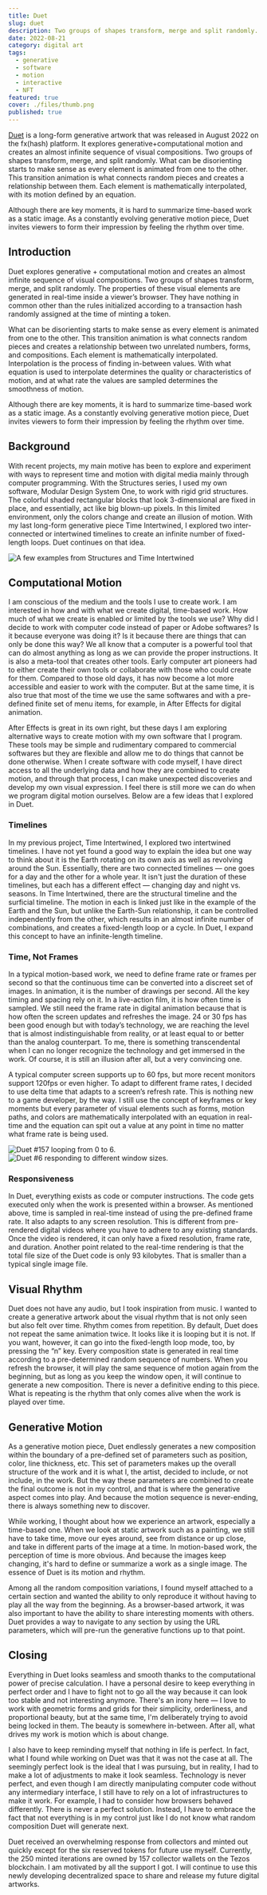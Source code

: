 ```yaml
---
title: Duet
slug: duet
description: Two groups of shapes transform, merge and split randomly.
date: 2022-08-21
category: digital art
tags:
  - generative
  - software
  - motion
  - interactive
  - NFT
featured: true
cover: ./files/thumb.png
published: true
---
```




[Duet](https://www.fxhash.xyz/generative/slug/duet) is a long-form generative artwork that was released in August 2022 on the fx(hash) platform. It explores generative+computational motion and creates an almost infinite sequence of visual compositions. Two groups of shapes transform, merge, and split randomly. What can be disorienting starts to make sense as every element is animated from one to the other. This transition animation is what connects random pieces and creates a relationship between them. Each element is mathematically interpolated, with its motion defined by an equation.

Although there are key moments, it is hard to summarize time-based work as a static image. As a constantly evolving generative motion piece, Duet invites viewers to form their impression by feeling the rhythm over time.

<GC start={1} end={13} bleed mt mb>
  <FxHash
    title="duet"
    caption="Click each image to view live version."
    maxCols={8}
    from={39}
    to={55}
    noGap
    captionClass="text-center"
  />
</GC>

## Introduction

Duet explores generative + computational motion and creates an almost infinite sequence of visual compositions. Two groups of shapes transform, merge, and split randomly. The properties of these visual elements are generated in real-time inside a viewer’s browser. They have nothing in common other than the rules initialized according to a transaction hash randomly assigned at the time of minting a token.

What can be disorienting starts to make sense as every element is animated from one to the other. This transition animation is what connects random pieces and creates a relationship between two unrelated numbers, forms, and compositions. Each element is mathematically interpolated. Interpolation is the process of finding in-between values. With what equation is used to interpolate determines the quality or characteristics of motion, and at what rate the values are sampled determines the smoothness of motion.

Although there are key moments, it is hard to summarize time-based work as a static image. As a constantly evolving generative motion piece, Duet invites viewers to form their impression by feeling the rhythm over time.

## Background

With recent projects, my main motive has been to explore and experiment with ways to represent time and motion with digital media mainly through computer programming. With the Structures series, I used my own software, Modular Design System One, to work with rigid grid structures. The colorful shaded rectangular blocks that look 3-dimensional are fixed in place, and essentially, act like big blown-up pixels. In this limited environment, only the colors change and create an illusion of motion. With my last long-form generative piece Time Intertwined, I explored two inter-connected or intertwined timelines to create an infinite number of fixed-length loops. Duet continues on that idea.

<GC start={2} end={12} mb>
  <Image
    src={prevEx}
    alt="A few examples from Structures and Time Intertwined"
    caption="A few examples from Structures and Time Intertwined"
  />
</GC>

## Computational Motion

I am conscious of the medium and the tools I use to create work. I am interested in how and with what we create digital, time-based work. How much of what we create is enabled or limited by the tools we use? Why did I decide to work with computer code instead of paper or Adobe softwares? Is it because everyone was doing it? Is it because there are things that can only be done this way? We all know that a computer is a powerful tool that can do almost anything as long as we can provide the proper instructions. It is also a meta-tool that creates other tools. Early computer art pioneers had to either create their own tools or collaborate with those who could create for them. Compared to those old days, it has now become a lot more accessible and easier to work with the computer. But at the same time, it is also true that most of the time we use the same softwares and with a pre-defined finite set of menu items, for example, in After Effects for digital animation.

After Effects is great in its own right, but these days I am exploring alternative ways to create motion with my own software that I program. These tools may be simple and rudimentary compared to commercial softwares but they are flexible and allow me to do things that cannot be done otherwise. When I create software with code myself, I have direct access to all the underlying data and how they are combined to create motion, and through that process, I can make unexpected discoveries and develop my own visual expression. I feel there is still more we can do when we program digital motion ourselves. Below are a few ideas that I explored in Duet.

<GC lgStart={3} lgEnd={8}>

### Timelines

In my previous project, Time Intertwined, I explored two intertwined timelines. I have not yet found a good way to explain the idea but one way to think about it is the Earth rotating on its own axis as well as revolving around the Sun. Essentially, there are two connected timelines — one goes for a day and the other for a whole year. It isn't just the duration of these timelines, but each has a different effect — changing day and night vs. seasons. In Time Intertwined, there are the structural timeline and the surficial timeline. The motion in each is linked just like in the example of the Earth and the Sun, but unlike the Earth-Sun relationship, it can be controlled independently from the other, which results in an almost infinite number of combinations, and creates a fixed-length loop or a cycle. In Duet, I expand this concept to have an infinite-length timeline.

### Time, Not Frames

In a typical motion-based work, we need to define frame rate or frames per second so that the continuous time can be converted into a discreet set of images. In animation, it is the number of drawings per second. All the key timing and spacing rely on it. In a live-action film, it is how often time is sampled. We still need the frame rate in digital animation because that is how often the screen updates and refreshes the image. 24 or 30 fps has been good enough but with today’s technology, we are reaching the level that is almost indistinguishable from reality, or at least equal to or better than the analog counterpart. To me, there is something transcendental when I can no longer recognize the technology and get immersed in the work. Of course, it is still an illusion after all, but a very convincing one.

A typical computer screen supports up to 60 fps, but more recent monitors support 120fps or even higher. To adapt to different frame rates, I decided to use delta time that adapts to a screen’s refresh rate. This is nothing new to a game developer, by the way. I still use the concept of keyframes or key moments but every parameter of visual elements such as forms, motion paths, and colors are mathematically interpolated with an equation in real-time and the equation can spit out a value at any point in time no matter what frame rate is being used.

</GC>

<GC lgStart={8} lgEnd={12} mb>
  <Image
    src={loop}
    alt="Duet #157 looping from 0 to 6."
    caption="Duet #157 looping from 0 to 6."
    captionClass="text-center"
    class="sticky top-32"
  />
</GC>

<GC start={2} end={12} lgStart={1} lgEnd={7} class="my-8">
  <Image
    src={resp}
    alt="Duet #6 responding to different window sizes."
    caption="Duet #6 responding to different window sizes."
    captionClass="text-center"
    class="sticky top-32"
  />
</GC>

<GC lgStart={7} lgEnd={11}>

### Responsiveness

In Duet, everything exists as code or computer instructions. The code gets executed only when the work is presented within a browser. As mentioned above, time is sampled in real-time instead of using the pre-defined frame rate. It also adapts to any screen resolution. This is different from pre-rendered digital videos where you have to adhere to any existing standards. Once the video is rendered, it can only have a fixed resolution, frame rate, and duration. Another point related to the real-time rendering is that the total file size of the Duet code is only 93 kilobytes. That is smaller than a typical single image file.

  </GC>

## Visual Rhythm

Duet does not have any audio, but I took inspiration from music. I wanted to create a generative artwork about the visual rhythm that is not only seen but also felt over time. Rhythm comes from repetition. By default, Duet does not repeat the same animation twice. It looks like it is looping but it is not. If you want, however, it can go into the fixed-length loop mode, too, by pressing the “n” key. Every composition state is generated in real time according to a pre-determined random sequence of numbers. When you refresh the browser, it will play the same sequence of motion again from the beginning, but as long as you keep the window open, it will continue to generate a new composition. There is never a definitive ending to this piece. What is repeating is the rhythm that only comes alive when the work is played over time.

## Generative Motion

As a generative motion piece, Duet endlessly generates a new composition within the boundary of a pre-defined set of parameters such as position, color, line thickness, etc. This set of parameters makes up the overall structure of the work and it is what I, the artist, decided to include, or not include, in the work. But the way these parameters are combined to create the final outcome is not in my control, and that is where the generative aspect comes into play. And because the motion sequence is never-ending, there is always something new to discover.

While working, I thought about how we experience an artwork, especially a time-based one. When we look at static artwork such as a painting, we still have to take time, move our eyes around, see from distance or up close, and take in different parts of the image at a time. In motion-based work, the perception of time is more obvious. And because the images keep changing, it's hard to define or summarize a work as a single image. The essence of Duet is its motion and rhythm.

Among all the random composition variations, I found myself attached to a certain section and wanted the ability to only reproduce it without having to play all the way from the beginning. As a browser-based artwork, it was also important to have the ability to share interesting moments with others. Duet provides a way to navigate to any section by using the URL parameters, which will pre-run the generative functions up to that point.

## Closing

Everything in Duet looks seamless and smooth thanks to the computational power of precise calculation. I have a personal desire to keep everything in perfect order and I have to fight not to go all the way because it can look too stable and not interesting anymore. There's an irony here — I love to work with geometric forms and grids for their simplicity, orderliness, and proportional beauty, but at the same time, I'm deliberately trying to avoid being locked in them. The beauty is somewhere in-between. After all, what drives my work is motion which is about change.

I also have to keep reminding myself that nothing in life is perfect. In fact, what I found while working on Duet was that it was not the case at all. The seemingly perfect look is the ideal that I was pursuing, but in reality, I had to make a lot of adjustments to make it look seamless. Technology is never perfect, and even though I am directly manipulating computer code without any intermediary interface, I still have to rely on a lot of infrastructures to make it work. For example, I had to consider how browsers behaved differently. There is never a perfect solution. Instead, I have to embrace the fact that not everything is in my control just like I do not know what random composition Duet will generate next.

Duet received an overwhelming response from collectors and minted out quickly except for the six reserved tokens for future use myself. Currently, the 250 minted iterations are owned by 157 collector wallets on the Tezos blockchain. I am motivated by all the support I got. I will continue to use this newly developing decentralized space to share and release my future digital artworks.

<GC start={1} end={13} mt>
  <FxHash title="duet" maxCols={10} />
</GC>
